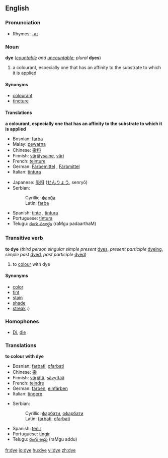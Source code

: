 ==English==
{{wikipedia}}

===Pronunciation===
*Rhymes: [[Rhymes:English:-aɪ|-aɪ]]

===Noun===
'''dye''' (''[[countable]] and [[uncountable]]''; ''plural'' '''dyes''')
#a colourant, especially one that has an affinity to the substrate to which it is applied

====Synonyms====
*[[colourant]]
*[[tincture]]

====Translations====
'''a colourant, especially one that has an affinity to the substrate to which it is applied'''
{{top}}
*Bosnian: [[farba#Bosnian|farba]] {{f}}
*Malay: [[pewarna]]
*Chinese: [[染]][[料]]
*Finnish: [[värjäysaine]], [[väri]]
*French: [[teinture]] {{f}}
*German: [[Färbemittel]] {{n}}, [[Färbmittel]] {{n}}
*Italian: [[tintura]] {{f}}
{{mid}}
*Japanese: [[染料]] ([[せんりょう]], senry&#333;)
*Serbian:
*:Cyrillic: [[фарба#Serbian|фарба]] {{f}}
*:Latin: [[farba#Serbian|farba]] {{f}}
*Spanish: [[tinte]] {{m}}, [[tintura]] {{f}}
*Portuguese: [[tintura]]
*Telugu: [[రంగు పదార్థం]] (raMgu padaarthaM)
{{bottom}}

===Transitive verb===
'''to dye''' (''third person singular simple present'' [[dyes]], ''present participle'' [[dyeing]], ''simple past'' [[dyed]], ''past participle'' [[dyed]])
#to [[colour]] with dye

====Synonyms====
*[[color]]
*[[tint]]
*[[stain]]
*[[shade]]
*[[streak]] :)

===Homophones===
*[[Di]], [[die]]

===Translations===
'''to colour with dye'''
{{top}}
*Bosnian: [[farbati#Bosnian|farbati]], [[ofarbati#Bosnian|ofarbati]]
*Chinese: [[染]]
*Finnish: [[värjätä]], [[sävyttää]]
*French: [[teindre]]
*German: [[färben]], [[einfärben]]
*Italian: [[tingere]]
{{mid}}
*Serbian:
*:Cyrillic: [[фарбати#Serbian|фарбати]], [[офарбати#Serbian|офарбати]]
*:Latin: [[farbati#Serbian|farbati]], [[ofarbati#Serbian|ofarbati]]
*Spanish: [[teñir]]
*Portuguese: [[tingir]]
*Telugu: [[రంగు అద్దు]] (raMgu addu)
{{bottom}}

[[fr:dye]]
[[io:dye]]
[[hu:dye]]
[[vi:dye]]
[[zh:dye]]